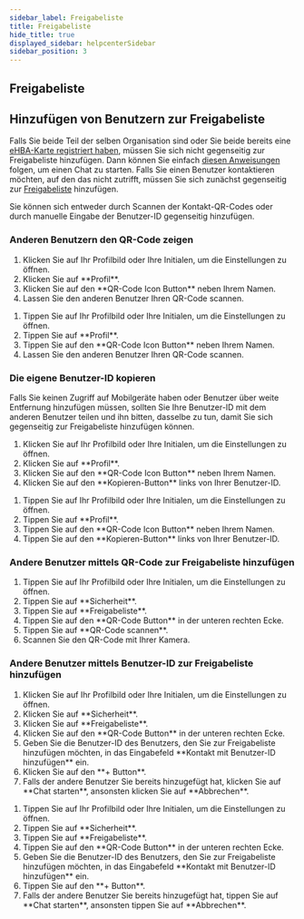 ```yaml
---
sidebar_label: Freigabeliste
title: Freigabeliste
hide_title: true
displayed_sidebar: helpcenterSidebar
sidebar_position: 3
---
```




<div class="hero hero--primary">
  <div class="container">
    <h2 class="hero__title">Freigabeliste</h2>
  </div>
</div>

## Hinzufügen von Benutzern zur Freigabeliste

Falls Sie beide Teil der selben Organisation sind oder Sie beide bereits eine [eHBA-Karte registriert haben](./use-ehba), müssen Sie sich nicht gegenseitig zur Freigabeliste hinzufügen. Dann können Sie einfach [diesen Anweisungen](../using-famedly/chats#direktchat-starten) folgen, um einen Chat zu starten.
Falls Sie einen Benutzer kontaktieren möchten, auf den das nicht zutrifft, müssen Sie sich zunächst gegenseitig zur [Freigabeliste](./approval-list) hinzufügen.   

Sie können sich entweder durch Scannen der Kontakt-QR-Codes oder durch manuelle Eingabe der Benutzer-ID gegenseitig hinzufügen.  

### Anderen Benutzern den QR-Code zeigen

<Tabs>
  <TabItem value="desktop" label="Desktop">
  <ol>
    <li>Klicken Sie auf Ihr Profilbild oder Ihre Initialen, um die Einstellungen zu öffnen.</li>
    <li>Klicken Sie auf **Profil**.</li>
    <li>Klicken Sie auf den **QR-Code Icon Button** neben Ihrem Namen.</li>
    <li>Lassen Sie den anderen Benutzer Ihren QR-Code scannen.</li>
  </ol>
  </TabItem>
  <TabItem value="mobil" label="Mobil">
  <ol>
    <li>Tippen Sie auf Ihr Profilbild oder Ihre Initialen, um die Einstellungen zu öffnen.</li>
    <li>Tippen Sie auf **Profil**.</li> 
    <li>Tippen Sie auf den **QR-Code Icon Button** neben Ihrem Namen.</li>
    <li>Lassen Sie den anderen Benutzer Ihren QR-Code scannen.</li>
  </ol>
  </TabItem>
</Tabs>

### Die eigene Benutzer-ID kopieren

Falls Sie keinen Zugriff auf Mobilgeräte haben oder Benutzer über weite Entfernung hinzufügen müssen, sollten
Sie Ihre Benutzer-ID mit dem anderen Benutzer teilen und ihn bitten, dasselbe zu tun, damit Sie sich gegenseitig
zur Freigabeliste hinzufügen können.  

<Tabs>
  <TabItem value="desktop" label="Desktop">
  <ol>
    <li>Klicken Sie auf Ihr Profilbild oder Ihre Initialen, um die Einstellungen zu öffnen.</li>
    <li>Klicken Sie auf **Profil**.</li>
    <li>Klicken Sie auf den **QR-Code Icon Button** neben Ihrem Namen.</li>
    <li>Klicken Sie auf den **Kopieren-Button** links von Ihrer Benutzer-ID.</li>
  </ol>
  </TabItem>
  <TabItem value="mobil" label="Mobil">
  <ol>
    <li>Tippen Sie auf Ihr Profilbild oder Ihre Initialen, um die Einstellungen zu öffnen.</li>
    <li>Tippen Sie auf **Profil**.</li> 
    <li>Tippen Sie auf den **QR-Code Icon Button** neben Ihrem Namen.</li>
    <li>Tippen Sie auf den **Kopieren-Button** links von Ihrer Benutzer-ID.</li>
  </ol>
  </TabItem>
</Tabs>

### Andere Benutzer mittels QR-Code zur Freigabeliste hinzufügen

<Tabs>
  <TabItem value="mobil" label="Mobil">
  <ol>
    <li>Tippen Sie auf Ihr Profilbild oder Ihre Initialen, um die Einstellungen zu öffnen.</li>
    <li>Tippen Sie auf **Sicherheit**.</li>
    <li>Tippen Sie auf **Freigabeliste**.</li>
    <li>Tippen Sie auf den **QR-Code Button** in der unteren rechten Ecke.</li>
    <li>Tippen Sie auf **QR-Code scannen**.</li>
    <li>Scannen Sie den QR-Code mit Ihrer Kamera.</li>
  </ol>
  </TabItem>
</Tabs>

### Andere Benutzer mittels Benutzer-ID zur Freigabeliste hinzufügen

<Tabs>
  <TabItem value="desktop" label="Desktop">
  <ol>
    <li>Klicken Sie auf Ihr Profilbild oder Ihre Initialen, um die Einstellungen zu öffnen.</li>
    <li>Klicken Sie auf **Sicherheit**.</li>
    <li>Klicken Sie auf **Freigabeliste**.</li>
    <li>Klicken Sie auf den **QR-Code Button** in der unteren rechten Ecke.</li>
    <li>Geben Sie die Benutzer-ID des Benutzers, den Sie zur Freigabeliste hinzufügen möchten, in das Eingabefeld **Kontakt mit Benutzer-ID hinzufügen** ein.</li>
    <li>Klicken Sie auf den **+ Button**.</li>
    <li>Falls der andere Benutzer Sie bereits hinzugefügt hat, klicken Sie auf **Chat starten**, ansonsten klicken Sie auf **Abbrechen**.</li>
  </ol>
  </TabItem>
  <TabItem value="mobil" label="Mobil">
  <ol>
    <li>Tippen Sie auf Ihr Profilbild oder Ihre Initialen, um die Einstellungen zu öffnen.</li>
    <li>Tippen Sie auf **Sicherheit**.</li>
    <li>Tippen Sie auf **Freigabeliste**.</li>
    <li>Tippen Sie auf den **QR-Code Button** in der unteren rechten Ecke.</li>
    <li>Geben Sie die Benutzer-ID des Benutzers, den Sie zur Freigabeliste hinzufügen möchten, in das Eingabefeld **Kontakt mit Benutzer-ID hinzufügen** ein.</li>
    <li>Tippen Sie auf den **+ Button**.</li>
    <li>Falls der andere Benutzer Sie bereits hinzugefügt hat, tippen Sie auf **Chat starten**, ansonsten tippen Sie auf **Abbrechen**.</li>
  </ol>
  </TabItem>
</Tabs>
